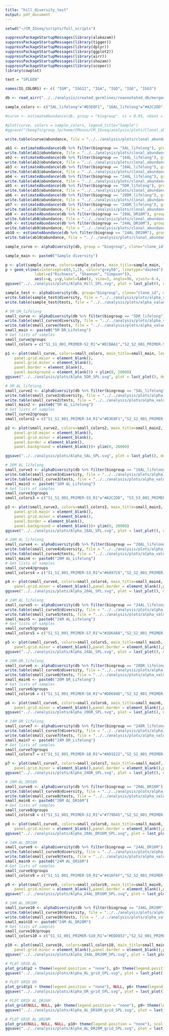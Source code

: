 ```yaml
---
title: "hill_diversity_test"
output: pdf_document
---
```



```r
setwd("~/CM_IGseq/scripts/full_scripts")

suppressPackageStartupMessages(library(alakazam))
suppressPackageStartupMessages(library(tigger))
suppressPackageStartupMessages(library(dplyr))
suppressPackageStartupMessages(library(ggplot2))
suppressPackageStartupMessages(library(airr))
suppressPackageStartupMessages(library(shazam))
suppressPackageStartupMessages(library(scoper))
library(cowplot)

text = "SPLEEN"
```

```r
names(IG_COLORS) <- c( "IGM", "IGG12", "IGA", "IGD", "IGE", "IGG3")

db <- read_airr("../../analysis/created_germlines/reannotated_db/merged_changeo_SPL.tsv")

sample_colors <- c("5AL_lifelong"="#D3E0F1", "16AL_lifelong"="#A2C2DD", "20AL_lifelong"="#6897C6", "24AL_lifelong"="#3D64A8", "5DR_lifelong"="#ECBAA1", "20DR_lifelong"="#DD694D", "24DR_lifelong"="#AD1E22","20AL_DR16M"="#779D45", "24AL_DR16M"="#416F6F", "24AL_DR20M"="#EDD853")

#curve <- estimateAbundance(db, group = "biogroup", ci = 0.95, nboot = 200, clone = "clone_id")

#plot(curve, colors = sample_colors, legend_title="Sample")
#ggsave("/beegfs/group_lp/home/CMonzo/CM_IGseq/analysis/plots/Clonal_abundance_SPL.svg", plot = last_plot(), device = NULL, path=NULL, width = 12, height = 6, units = "cm")
```

```r
write.table(curve@abundance, file = "../../analysis/plots/clonal_abundance_values_SPL.tsv", append = TRUE, col.names = TRUE, row.names = TRUE)
```

```r
ab1 <- estimateAbundance(db %>% filter(biogroup == "5AL_lifelong"), group = "sample_id", clone = "clone_id", ci = 0.95, nboot = 200)
write.table(ab1@abundance, file = "../../analysis/plots/clonal_abundance/clab_5AL_lifelong_SPL.tsv", append = TRUE, col.names = TRUE, row.names = TRUE)
ab2 <- estimateAbundance(db %>% filter(biogroup == "16AL_lifelong"), group = "sample_id", clone = "clone_id", ci = 0.95, nboot = 200)
write.table(ab2@abundance, file = "../../analysis/plots/clonal_abundance/clab_16AL_lifelong_SPL.tsv", append = TRUE, col.names = TRUE, row.names = TRUE)
ab3 <- estimateAbundance(db %>% filter(biogroup == "20AL_lifelong"), group = "sample_id", clone = "clone_id", ci = 0.95, nboot = 200)
write.table(ab3@abundance, file = "../../analysis/plots/clonal_abundance/clab_20AL_lifelong_SPL.tsv", append = TRUE, col.names = TRUE, row.names = TRUE)
ab4 <- estimateAbundance(db %>% filter(biogroup == "24AL_lifelong"), group = "sample_id", clone = "clone_id", ci = 0.95, nboot = 200)
write.table(ab4@abundance, file = "../../analysis/plots/clonal_abundance/clab_24AL_lifelong_SPL.tsv", append = TRUE, col.names = TRUE, row.names = TRUE)
ab5 <- estimateAbundance(db %>% filter(biogroup == "5DR_lifelong"), group = "sample_id", clone = "clone_id", ci = 0.95, nboot = 200)
write.table(ab5@abundance, file = "../../analysis/plots/clonal_abundance/clab_5DR_lifelong_SPL.tsv", append = TRUE, col.names = TRUE, row.names = TRUE)
ab6 <- estimateAbundance(db %>% filter(biogroup == "20DR_lifelong"), group = "sample_id", clone = "clone_id", ci = 0.95, nboot = 200)
write.table(ab6@abundance, file = "../../analysis/plots/clonal_abundance/clab_20DR_lifelong_SPL.tsv", append = TRUE, col.names = TRUE, row.names = TRUE)
ab7 <- estimateAbundance(db %>% filter(biogroup == "24DR_lifelong"), group = "sample_id", clone = "clone_id", ci = 0.95, nboot = 200)
write.table(ab7@abundance, file = "../../analysis/plots/clonal_abundance/clab_24DR_lifelong_SPL.tsv", append = TRUE, col.names = TRUE, row.names = TRUE)
ab8 <- estimateAbundance(db %>% filter(biogroup == "20AL_DR16M"), group = "sample_id", clone = "clone_id", ci = 0.95, nboot = 200)
write.table(ab8@abundance, file = "../../analysis/plots/clonal_abundance/clab_20AL_DR16M_SPL.tsv", append = TRUE, col.names = TRUE, row.names = TRUE)
ab9 <- estimateAbundance(db %>% filter(biogroup == "24AL_DR16M"), group = "sample_id", clone = "clone_id", ci = 0.95, nboot = 200)
write.table(ab9@abundance, file = "../../analysis/plots/clonal_abundance/clab_24AL_DR16M_SPL.tsv", append = TRUE, col.names = TRUE, row.names = TRUE)
ab10 <- estimateAbundance(db %>% filter(biogroup == "24AL_DR20M"), group = "sample_id", clone = "clone_id", ci = 0.95, nboot = 200)
write.table(ab10@abundance, file = "../../analysis/plots/clonal_abundance/clab_24AL_DR20M_SPL.tsv", append = TRUE, col.names = TRUE, row.names = TRUE)
```



```r
sample_curve <- alphaDiversity(db, group = "biogroup", clone="clone_id", min_q=0, max_q=3, step_q=0.1, ci=0.95, nboot=200)

sample_main <- paste0("Sample diversity")

p <- plot(sample_curve, colors=sample_colors, main_title=sample_main, legend_title="Sample") 
p + geom_vline(xintercept=c(0,1,2), color="grey50", linetype="dashed") + geom_text(data=data.frame(q=c(0,1,2), y=round(max(p$data$d_upper)/2), 
             label=c("Richness", "Shannon", "Simpson")), 
             aes(x=q, y=y,label=label), size=3, angle=90, vjust=-0.4, inherit.aes = F, color="grey50")
ggsave("../../analysis/plots/Alpha_Hill_SPL.svg", plot = last_plot(), device = NULL, path=NULL, width = 12, height = 6, units = "cm")
```

```r
sample_test <- alphaDiversity(db, group="biogroup", clone="clone_id", min_q=0, max_q=2, step_q=1, nboot=200, uniform = TRUE)
write.table(sample_test@diversity, file = "../../analysis/plots/alpha_values_SPL.tsv", append = TRUE, col.names = TRUE, row.names = TRUE)
write.table(sample_test@tests, file = "../../analysis/plots/alpha_values_stats_SPL.tsv", append=TRUE, col.names = TRUE, row.names = TRUE)
```

```r
# 5M DR_lifelong
small_curve <- alphaDiversity(db %>% filter(biogroup == "5DR_lifelong"), group = "sample_id", clone = "clone_id", min_q=0, max_q=3, step_q=0.1, ci=0.95, nboot=200, uniform=TRUE)
write.table(small_curve@diversity, file = "../../analysis/plots/alpha_values_5DR_SPL.tsv", append = TRUE, col.names = TRUE, row.names = TRUE)
write.table(small_curve@tests, file = "../../analysis/plots/alpha_values_stats_5DR_SPL.tsv", append=TRUE, col.names = TRUE, row.names = TRUE)
small_main <- paste0("5M DR_Lifelong")
# Get lists of samples
small_curve@groups
small_colors = c("S1_S1_001_PRIMER-S2_R1"="#ECBAA1","S2_S2_001_PRIMER-S4_R1"="#ECBAA1", "S3_S3_001_PRIMER-S6_R1"="#ECBAA1","S4_S4_001_PRIMER-S9_R1"="#ECBAA1", "S5_S5_001_PRIMER-S10_R1"="#ECBAA1")

p1 <- plot(small_curve, colors=small_colors, main_title=small_main, legend_title="Sample") + theme_bw() + theme(axis.line = element_line(colour = "black"),
    panel.grid.major = element_blank(),
    panel.grid.minor = element_blank(),
    panel.border = element_blank(),
    panel.background = element_blank()) + ylim(0, 20000)
ggsave("../../analysis/plots/Alpha_5DR_SPL.svg", plot = last_plot(), device = NULL, path=NULL, width = 12, height = 6, units = "cm")
```
```r
# 5M AL_lifelong
small_curve2 <- alphaDiversity(db %>% filter(biogroup == "5AL_lifelong"), group = "sample_id", clone = "clone_id", min_q=0, max_q=3, step_q=0.1, ci=0.95, nboot=200, uniform=TRUE)
write.table(small_curve2@diversity, file = "../../analysis/plots/alpha_values_5AL_SPL.tsv", append = TRUE, col.names = TRUE, row.names = TRUE)
write.table(small_curve2@tests, file = "../../analysis/plots/alpha_values_stats_5AL_SPL.tsv", append=TRUE, col.names = TRUE, row.names = TRUE)
small_main2 <- paste0("5M AL_Lifelong")
# Get lists of samples
small_curve2@groups
small_colors2 = c("S1_S1_001_PRIMER-S4_R1"="#D3E0F1","S2_S2_001_PRIMER-S6_R1"="#D3E0F1", "S3_S3_001_PRIMER-S7_R1"="#D3E0F1","S4_S4_001_PRIMER-S10_R1"="#D3E0F1", "S5_S5_001_PRIMER-S1_R1"="#D3E0F1")

p2 <- plot(small_curve2, colors=small_colors2, main_title=small_main2, legend_title="Sample") + theme_bw() + theme(axis.line = element_line(colour = "black"),
    panel.grid.major = element_blank(),
    panel.grid.minor = element_blank(),
    panel.border = element_blank(),
    panel.background = element_blank())+ ylim(0, 20000)

ggsave("../../analysis/plots/Alpha_5AL_SPL.svg", plot = last_plot(), device = NULL, path=NULL, width = 12, height = 6, units = "cm")
```

```r
# 16M AL_lifelong
small_curve3 <- alphaDiversity(db %>% filter(biogroup == "16AL_lifelong"), group = "sample_id", clone = "clone_id", min_q=0, max_q=3, step_q=0.1, ci=0.95, nboot=200, uniform=TRUE)
write.table(small_curve3@diversity, file = "../../analysis/plots/alpha_values_16AL_SPL.tsv", append = TRUE, col.names = TRUE, row.names = TRUE)
write.table(small_curve3@tests, file = "../../analysis/plots/alpha_values_stats_16AL_SPL.tsv", append=TRUE, col.names = TRUE, row.names = TRUE)
small_main3 <- paste0("16M AL_Lifelong")
# Get lists of samples
small_curve3@groups
small_colors3 = c("S1_S1_001_PRIMER-S5_R1"="#A2C2DD", "S3_S3_001_PRIMER-S10_R1"="#A2C2DD","S4_S4_001_PRIMER-S3_R1"="#A2C2DD", "S5_S5_001_PRIMER-S8_R1"="#A2C2DD")

p3 <- plot(small_curve3, colors=small_colors3, main_title=small_main3, legend_title="Sample") + theme_bw() + theme(axis.line = element_line(colour = "black"),
    panel.grid.major = element_blank(),
    panel.grid.minor = element_blank(),
    panel.border = element_blank(),
    panel.background = element_blank())+ ylim(0, 20000)
ggsave("../../analysis/plots/Alpha_16AL_SPL.svg", plot = last_plot(), device = NULL, path=NULL, width = 12, height = 6, units = "cm")
```

```r
# 20M AL_lifelong
small_curve4 <- alphaDiversity(db %>% filter(biogroup == "20AL_lifelong"), group = "sample_id", clone = "clone_id", min_q=0, max_q=3, step_q=0.1, ci=0.95, nboot=200, uniform=TRUE)
write.table(small_curve4@diversity, file = "../../analysis/plots/alpha_values_20AL_SPL.tsv", append = TRUE, col.names = TRUE, row.names = TRUE)
write.table(small_curve4@tests, file = "../../analysis/plots/alpha_values_stats_20AL_SPL.tsv", append=TRUE, col.names = TRUE, row.names = TRUE)
small_main4 <- paste0("20M AL_Lifelong")
# Get lists of samples
small_curve4@groups
small_colors4 = c("S1_S1_001_PRIMER-S3_R1"="#6897C6","S2_S2_001_PRIMER-S5_R1"="#6897C6", "S3_S3_001_PRIMER-S8_R1"="#6897C6","S4_S4_001_PRIMER-S1_R1"="#6897C6", "S5_S5_001_PRIMER-S2_R1"="#6897C6")

p4 <- plot(small_curve4, colors=small_colors4, main_title=small_main4, legend_title="Sample") + theme_bw() + theme(axis.line = element_line(colour = "black"),panel.grid.major = element_blank(),
    panel.grid.minor = element_blank(),panel.border = element_blank(),panel.background = element_blank())+ ylim(0, 20000)
ggsave("../../analysis/plots/Alpha_20AL_SPL.svg", plot = last_plot(), device = NULL, path=NULL, width = 12, height = 6, units = "cm")
```

```r
# 24M AL_lifelong
small_curve5 <- alphaDiversity(db %>% filter(biogroup == "24AL_lifelong"), group = "sample_id", clone = "clone_id", min_q=0, max_q=3, step_q=0.1, ci=0.95, nboot=200, uniform=TRUE)
write.table(small_curve5@diversity, file = "../../analysis/plots/alpha_values_24AL_SPL.tsv", append = TRUE, col.names = TRUE, row.names = TRUE)
write.table(small_curve5@tests, file = "../../analysis/plots/alpha_values_stats_24AL_SPL.tsv", append=TRUE, col.names = TRUE, row.names = TRUE)
small_main5 <- paste0("24M AL_Lifelong")
# Get lists of samples
small_curve5@groups
small_colors5 = c("S1_S1_001_PRIMER-S7_R1"="#3D64A8","S2_S2_001_PRIMER-S9_R1"="#3D64A8", "S3_S3_001_PRIMER-S1_R1"="#3D64A8","S4_S4_001_PRIMER-S5_R1"="#3D64A8", "S5_S5_001_PRIMER-S6_R1"="#3D64A8")

p5 <- plot(small_curve5, colors=small_colors5, main_title=small_main5, legend_title="Sample") + theme_bw() + theme(axis.line = element_line(colour = "black"),panel.grid.major = element_blank(),
    panel.grid.minor = element_blank(),panel.border = element_blank(),panel.background = element_blank())+ ylim(0, 20000)
ggsave("../../analysis/plots/Alpha_24AL_SPL.svg", plot = last_plot(), device = NULL, path=NULL, width = 12, height = 6, units = "cm")
```

```r
# 20M DR_lifelong
small_curve6 <- alphaDiversity(db %>% filter(biogroup == "20DR_lifelong"), group = "sample_id", clone = "clone_id", min_q=0, max_q=3, step_q=0.1, ci=0.95, nboot=200, uniform=TRUE)
write.table(small_curve6@diversity, file = "../../analysis/plots/alpha_values_20DR_SPL.tsv", append = TRUE, col.names = TRUE, row.names = TRUE)
write.table(small_curve6@tests, file = "../../analysis/plots/alpha_values_stats_20DR_SPL.tsv", append=TRUE, col.names = TRUE, row.names = TRUE)
small_main6 <- paste0("20M DR_Lifelong")
# Get lists of samples
small_curve6@groups
small_colors6 = c("S1_S1_001_PRIMER-S6_R1"="#DD694D","S2_S2_001_PRIMER-S8_R1"="#DD694D", "S3_S3_001_PRIMER-S9_R1"="#DD694D","S4_S4_001_PRIMER-S6_R1"="#DD694D", "S5_S5_001_PRIMER-S3_R1"="#DD694D")

p6 <- plot(small_curve6, colors=small_colors6, main_title=small_main6, legend_title="Sample") + theme_bw() + theme(axis.line = element_line(colour = "black"),panel.grid.major = element_blank(),
    panel.grid.minor = element_blank(),panel.border = element_blank(),panel.background = element_blank())+ ylim(0, 20000)
ggsave("../../analysis/plots/Alpha_20DR_SPL.svg", plot = last_plot(), device = NULL, path=NULL, width = 12, height = 6, units = "cm")
```
```r
# 24M DR_lifelong
small_curve7 <- alphaDiversity(db %>% filter(biogroup == "24DR_lifelong"), group = "sample_id", clone = "clone_id", min_q=0, max_q=3, step_q=0.1, ci=0.95, nboot=200, uniform=TRUE)
write.table(small_curve7@diversity, file = "../../analysis/plots/alpha_values_24DR_SPL.tsv", append = TRUE, col.names = TRUE, row.names = TRUE)
write.table(small_curve7@tests, file = "../../analysis/plots/alpha_values_stats_24DR_SPL.tsv", append=TRUE, col.names = TRUE, row.names = TRUE)
small_main7 <- paste0("24M DR_Lifelong")
# Get lists of samples
small_curve7@groups
small_colors7 = c("S1_S1_001_PRIMER-S8_R1"="#AD1E22","S2_S2_001_PRIMER-S10_R1"="#AD1E22", "S3_S3_001_PRIMER-S4_R1"="#AD1E22","S4_S4_001_PRIMER-S2_R1"="#AD1E22", "S5_S5_001_PRIMER-S9_R1"="#AD1E22")

p7 <- plot(small_curve7, colors=small_colors7, main_title=small_main7, legend_title="Sample") + theme_bw() + theme(axis.line = element_line(colour = "black"),panel.grid.major = element_blank(),
    panel.grid.minor = element_blank(),panel.border = element_blank(),panel.background = element_blank())+ ylim(0, 20000)
ggsave("../../analysis/plots/Alpha_24DR_SPL.svg", plot = last_plot(), device = NULL, path=NULL, width = 12, height = 6, units = "cm")
```

```r
# 20M AL_DR16M
small_curve8 <- alphaDiversity(db %>% filter(biogroup == "20AL_DR16M"), group = "sample_id", clone = "clone_id", min_q=0, max_q=3, step_q=0.1, ci=0.95, nboot=200, uniform=TRUE)
write.table(small_curve8@diversity, file = "../../analysis/plots/alpha_values_20AL_DR16M_SPL.tsv", append = TRUE, col.names = TRUE, row.names = TRUE)
write.table(small_curve8@tests, file = "../../analysis/plots/alpha_values_stats_20AL_DR16M_SPL.tsv", append=TRUE, col.names = TRUE, row.names = TRUE)
small_main8 <- paste0("20M AL_DR16M")
# Get lists of samples
small_curve8@groups
small_colors8 = c("S1_S1_001_PRIMER-S1_R1"="#779D45","S2_S2_001_PRIMER-S2_R1"="#779D45", "S3_S3_001_PRIMER-S3_R1"="#779D45","S4_S4_001_PRIMER-S4_R1"="#779D45", "S5_S5_001_PRIMER-S5_R1"="#779D45")

p8 <- plot(small_curve8, colors=small_colors8, main_title=small_main8, legend_title="Sample") + theme_bw() + theme(axis.line = element_line(colour = "black"),panel.grid.major = element_blank(),
    panel.grid.minor = element_blank(),panel.border = element_blank(),panel.background = element_blank())+ ylim(0, 20000)
ggsave("../../analysis/plots/Alpha_20AL_DR16M_SPL.svg", plot = last_plot(), device = NULL, path=NULL, width = 12, height = 6, units = "cm")
```

```r
# 24M AL_DR16M
small_curve9 <- alphaDiversity(db %>% filter(biogroup == "24AL_DR16M"), group = "sample_id", clone = "clone_id", min_q=0, max_q=3, step_q=0.1, ci=0.95, nboot=200, uniform=TRUE)
write.table(small_curve9@diversity, file = "../../analysis/plots/alpha_values_24AL_DR16M_SPL.tsv", append = TRUE, col.names = TRUE, row.names = TRUE)
write.table(small_curve9@tests, file = "../../analysis/plots/alpha_values_stats_24AL_DR16M_SPL.tsv", append=TRUE, col.names = TRUE, row.names = TRUE)
small_main9 <- paste0("24M AL_DR16M")
# Get lists of samples
small_curve9@groups
small_colors9 = c("S1_S1_001_PRIMER-S9_R1"="#416F6F","S2_S2_001_PRIMER-S1_R1"="#416F6F", "S3_S3_001_PRIMER-S5_R1"="#416F6F","S4_S4_001_PRIMER-S8_R1"="#416F6F", "S5_S5_001_PRIMER-S4_R1"="#416F6F")

p9 <- plot(small_curve9, colors=small_colors9, main_title=small_main9, legend_title="Sample") + theme_bw() + theme(axis.line = element_line(colour = "black"),panel.grid.major = element_blank(),
    panel.grid.minor = element_blank(),panel.border = element_blank(),panel.background = element_blank())+ ylim(0, 20000)
ggsave("../../analysis/plots/Alpha_24AL_DR16M_SPL.svg", plot = last_plot(), device = NULL, path=NULL, width = 12, height = 6, units = "cm")
```

```r
# 24M AL_DR20M
small_curve10 <- alphaDiversity(db %>% filter(biogroup == "24AL_DR20M"), group = "sample_id", clone = "clone_id", min_q=0, max_q=3, step_q=0.1, ci=0.95, nboot=200, uniform=TRUE)
write.table(small_curve10@diversity, file = "../../analysis/plots/alpha_values_24AL_DR20M_SPL.tsv", append = TRUE, col.names = TRUE, row.names = TRUE)
write.table(small_curve10@tests, file = "../../analysis/plots/alpha_values_stats_24AL_DR20M_SPL.tsv", append=TRUE, col.names = TRUE, row.names = TRUE)
small_main10 <- paste0("24M AL_DR20M")
# Get lists of samples
small_curve10@groups
small_colors10 = c("S1_S1_001_PRIMER-S10_R1"="#EDD853","S2_S2_001_PRIMER-S3_R1"="#EDD853", "S3_S3_001_PRIMER-S2_R1"="#EDD853","S4_S4_001_PRIMER-S7_R1"="#EDD853", "S5_S5_001_PRIMER-S7_R1"="#EDD853")

p10 <- plot(small_curve10, colors=small_colors10, main_title=small_main10, legend_title="Sample") + theme_bw() + theme(axis.line = element_line(colour = "black"),panel.grid.major = element_blank(),
    panel.grid.minor = element_blank(),panel.border = element_blank(),panel.background = element_blank())+ ylim(0, 20000)
ggsave("../../analysis/plots/Alpha_24AL_DR20M_SPL.svg", plot = last_plot(), device = NULL, path=NULL, width = 12, height = 6, units = "cm")
```

```r
# PLOT GRID AL
plot_grid(p2 + theme(legend.position = "none"), p3+ theme(legend.position = "none"), p4+ theme(legend.position = "none"), p5+ theme(legend.position = "none"), ncol = 4)
ggsave("../../analysis/plots/Alpha_AL_grid_SPL.svg", plot = last_plot(), device = NULL, path=NULL, width = 25, height = 6, units = "cm")
```

```r
# PLOT GRID DR
plot_grid(p1 + theme(legend.position = "none"), NULL, p6+ theme(legend.position = "none"), p7+ theme(legend.position = "none"), ncol = 4)
ggsave("../../analysis/plots/Alpha_DR_grid_SPL.svg", plot = last_plot(), device = NULL, path=NULL, width = 25, height = 6, units = "cm")
```

```r
# PLOT GRID AL_DR16M
plot_grid(NULL, NULL, p8+ theme(legend.position = "none"), p9+ theme(legend.position = "none"), ncol = 4)
ggsave("../../analysis/plots/Alpha_AL_DR16M_grid_SPL.svg", plot = last_plot(), device = NULL, path=NULL, width = 25, height = 6, units = "cm")
```

```r
# PLOT GRID AL_DR20M
plot_grid(NULL, NULL, NULL, p10+ theme(legend.position = "none"), ncol = 4)
ggsave("../../analysis/plots/Alpha_AL_DR20M_grid_SPL.svg", plot = last_plot(), device = NULL, path=NULL, width = 25, height = 6, units = "cm")
```




